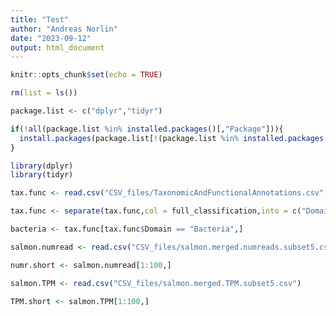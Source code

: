 ```yaml
---
title: "Test"
author: "Andreas Norlin"
date: "2023-09-12"
output: html_document
---
```


```r
knitr::opts_chunk$set(echo = TRUE)

rm(list = ls())

package.list <- c("dplyr","tidyr")

if(!all(package.list %in% installed.packages()[,"Package"])){
  install.packages(package.list[!(package.list %in% installed.packages()[,"Package"])])
}

library(dplyr)
library(tidyr)

tax.func <- read.csv("CSV_files/TaxonomicAndFunctionalAnnotations.csv", sep = "\t")

tax.func <- separate(tax.func,col = full_classification,into = c("Domain","Supergroup","Division","Class","Order","Family","Genus","Species"), sep = ";", remove = FALSE)

bacteria <- tax.func[tax.func$Domain == "Bacteria",]

salmon.numread <- read.csv("CSV_files/salmon.merged.numreads.subset5.csv")

numr.short <- salmon.numread[1:100,]

salmon.TPM <- read.csv("CSV_files/salmon.merged.TPM.subset5.csv")

TPM.short <- salmon.TPM[1:100,]
```


